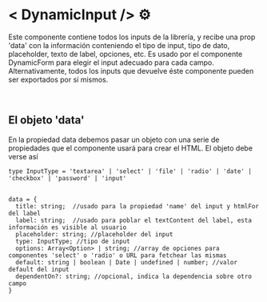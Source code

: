 
<Meta title="Infosis/BuildingBlocks/Inputs/Overview" />

<style>
  {`
    h1 {
      color: #383C54 !important;
      max-width: 32ch !important;
    }
    h2, h3, h4 {
      max-width: 59ch !important;
      color: #383C54 !important;
    }
    ul{
      max-width: 70ch!important
    }
    p {
      margin: .5rem 0 !important;
      font-size: 1rem !important;
      color: #494E6E !important;
    } 
    div:not(.language-plaintext)>span{
      font-weight: bolder;
      color: #494E6E !important;
    }
    .language-plaintext>span{
      font-weight: lighter !important;
      color: #494E6E !important;
    }
    .language-plaintext{
        color: #494E6E !important;
    }
    p>span{
        font-weight: bold;
    }
    span{
        color: #494E6E !important;
        font-weight: bold;
    }
    img {
      max-width: 650px !important;
      height: auto;
      margin: auto !important;
    }
    .small-img{
      min-width: 900px !important;
      object-fit: cover;
    }
  `}
</style>

# < DynamicInput /> ⚙️

Este componente contiene todos los inputs de la librería, y recibe una prop 'data' con la información conteniendo el tipo de input, tipo de dato, placeholder, texto de label, opciones, etc. Es usado por el componente DynamicForm para elegir el input adecuado para cada campo.
    Alternativamente, todos los inputs que devuelve éste componente pueden ser exportados por sí mismos.

<br />

## El objeto 'data'

En la propiedad data debemos pasar un objeto con una serie de propiedades que el componente usará para crear el HTML. El objeto debe verse así 

```
type InputType = 'textarea' | 'select' | 'file' | 'radio' | 'date' | 'checkbox' | 'password' | 'input'


data = {
  title: string;  //usado para la propiedad 'name' del input y htmlFor del label
  label: string;  //usado para poblar el textContent del label, esta información es visible al usuario
  placeholder: string; //placeholder del input
  type: InputType; //tipo de input
  options: Array<Option> | string; //array de opciones para componentes 'select' o 'radio' o URL para fetchear las mismas
  default: string | boolean | Date | undefined | number; //valor default del input
  dependentOn?: string; //opcional, indica la dependencia sobre otro campo
}
```


